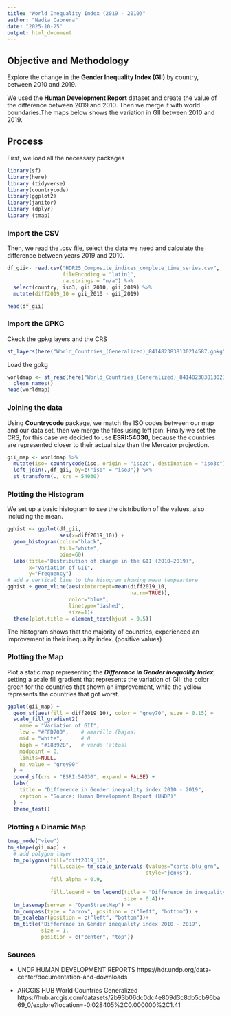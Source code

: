 ```yaml
---
title: "World Inequality Index (2019 - 2010)"
author: "Nadia Cabrera"
date: "2025-10-25"
output: html_document
---
```

## Objective and Methodology

Explore the change in the **Gender Inequality Index (GII)** by country, between 2010 and 2019.

We used the **Human Development Report** dataset and create the value of the difference between 2019 and 2010. Then we merge it with world boundaries.The maps below shows the variation in GII between 2010 and 2019.

## Process

First, we load all the necessary packages 
```r
library(sf)
library(here)
library (tidyverse)
library(countrycode)
library(ggplot2)
library(janitor)
library (dplyr)
library (tmap)
```

### Import the CSV

Then, we read the .csv file, select the data we need and calculate the difference between years 2019 and 2010.
```r
df_gii<- read.csv("HDR25_Composite_indices_complete_time_series.csv", 
                  fileEncoding = "latin1",
                  na.strings = "n/a") %>%
  select(country, iso3, gii_2010, gii_2019) %>%
  mutate(diff2019_10 = gii_2010 - gii_2019)
```
```r
head(df_gii)
```

### Import the GPKG

Ckeck the gpkg layers and the CRS
```r
st_layers(here("World_Countries_(Generalized)_8414823838130214587.gpkg"))
```

Load the gpkg
```r
worldmap <- st_read(here("World_Countries_(Generalized)_8414823838130214587.gpkg"))%>%
  clean_names()
head(worldmap)
```
### Joining the data

Using **Countrycode** package, we match the ISO codes between our map and our data set, then we merge the files using left join. Finally we set the CRS, for this case we decided to use **ESRI:54030**, because the countries are represented closer to their actual size than the Mercator projection. 

```r
gii_map <- worldmap %>%
  mutate(iso= countrycode(iso, origin = "iso2c", destination = "iso3c")) %>%
  left_join(.,df_gii, by=c("iso" = "iso3")) %>%
  st_transform(., crs = 54030)
```

### Plotting the Histogram

We set up a basic histogram to see the distribution of the values, also including the mean. 

```r
gghist <- ggplot(df_gii, 
                 aes(x=diff2019_10)) + 
  geom_histogram(color="black", 
                 fill="white",
                 bins=60)
  labs(title="Distribution of change in the GII (2010–2019)", 
       x="Variation of GII",
       y="Frequency")
# add a vertical line to the hisogram showing mean tempearture
gghist + geom_vline(aes(xintercept=mean(diff2019_10, 
                                        na.rm=TRUE)),
                    color="blue", 
                    linetype="dashed", 
                    size=1)+
  theme(plot.title = element_text(hjust = 0.5))
```

The histogram shows that the majority of countries, experienced an improvement in their inequality index. (positive values)


### Plotting the Map

Plot a static map representing the ***Difference in Gender inequality Index***, setting a scale fill gradient that represents the variation of GII: the color green for the countries that shown an improvement, while the yellow represents the countries that got worst.
```r
ggplot(gii_map) +
  geom_sf(aes(fill = diff2019_10), color = "grey70", size = 0.15) +
  scale_fill_gradient2(
    name = "Variation of GII",
    low = "#FFD700",    # amarillo (bajos)
    mid = "white",      # 0
    high = "#18392B",   # verde (altos)
    midpoint = 0,
    limits=NULL,
    na.value = "grey90"
  ) +
  coord_sf(crs = "ESRI:54030", expand = FALSE) +
  labs(
    title = "Difference in Gender inequality index 2010 - 2019",
    caption = "Source: Human Development Report (UNDP)"
  ) +
  theme_test() 
```

### Plotting a Dinamic Map

```r
tmap_mode("view")
tm_shape(gii_map) + 
  # add polygon layer
  tm_polygons(fill="diff2019_10",
              fill.scale= tm_scale_intervals (values="carto.blu_grn",
                                             style="jenks"),
              fill_alpha = 0.9,
          
              fill.legend = tm_legend(title = "Difference in inequality index", 
                                      size = 0.4))+
  tm_basemap(server = "OpenStreetMap") +
  tm_compass(type = "arrow", position = c("left", "bottom")) + 
  tm_scalebar(position = c("left", "bottom"))+
  tm_title("Difference in Gender inequality index 2010 - 2019", 
           size = 1,
           position = c("center", "top"))
```

### Sources
- UNDP HUMAN DEVELOPMENT REPORTS 
      https://hdr.undp.org/data-center/documentation-and-downloads
      
- ARCGIS HUB World Countries Generalized
      https://hub.arcgis.com/datasets/2b93b06dc0dc4e809d3c8db5cb96ba69_0/explore?location=-0.028405%2C0.000000%2C1.41